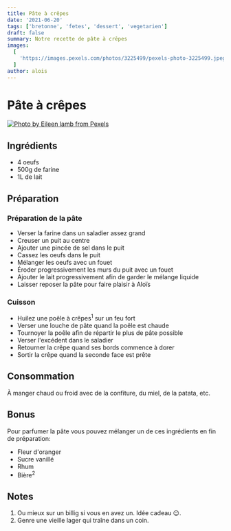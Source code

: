 ```yaml
---
title: Pâte à crêpes
date: '2021-06-20'
tags: ['bretonne', 'fetes', 'dessert', 'vegetarien']
draft: false
summary: Notre recette de pâte à crêpes
images:
  [
    'https://images.pexels.com/photos/3225499/pexels-photo-3225499.jpeg?auto=compress&cs=tinysrgb&dpr=2&h=650&w=940',
  ]
author: alois
---
```


# Pâte à crêpes

[![Photo by Eileen lamb from Pexels](https://images.pexels.com/photos/3225499/pexels-photo-3225499.jpeg?auto=compress&cs=tinysrgb&dpr=2&h=650&w=940)](https://www.pexels.com/photo/photo-of-crepe-beside-strawberry-3225499/)

## Ingrédients

- 4 oeufs
- 500g de farine
- 1L de lait

## Préparation

### Préparation de la pâte

- Verser la farine dans un saladier assez grand
- Creuser un puit au centre
- Ajouter une pincée de sel dans le puit
- Cassez les oeufs dans le puit
- Mélanger les oeufs avec un fouet
- Éroder progressivement les murs du puit avec un fouet
- Ajouter le lait progressivement afin de garder le mélange liquide
- Laisser reposer la pâte pour faire plaisir à Aloïs

### Cuisson

- Huilez une poêle à crêpes<sup>1</sup> sur un feu fort
- Verser une louche de pâte quand la poêle est chaude
- Tournoyer la poêle afin de répartir le plus de pâte possible
- Verser l'excédent dans le saladier
- Retourner la crêpe quand ses bords commence à dorer
- Sortir la crêpe quand la seconde face est prête

## Consommation

À manger chaud ou froid avec de la confiture, du miel, de la patata, etc.

## Bonus

Pour parfumer la pâte vous pouvez mélanger un de ces ingrédients en fin de préparation:

- Fleur d'oranger
- Sucre vanillé
- Rhum
- Bière<sup>2</sup>

## Notes

1. Ou mieux sur un billig si vous en avez un. Idée cadeau 😉.
1. Genre une vieille lager qui traîne dans un coin.
